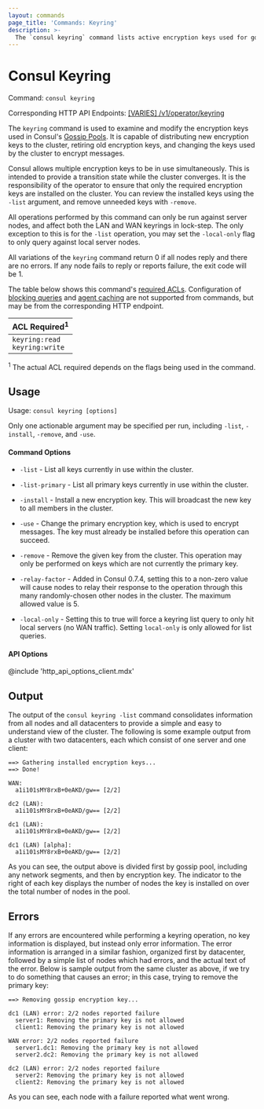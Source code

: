 ```yaml
---
layout: commands
page_title: 'Commands: Keyring'
description: >-
  The `consul keyring` command lists active encryption keys used for gossip pools and enables you to rotate keys for large deployments automatically. 
---
```


# Consul Keyring

Command: `consul keyring`

Corresponding HTTP API Endpoints: [\[VARIES\] /v1/operator/keyring](/consul/api-docs/operator/keyring)

The `keyring` command is used to examine and modify the encryption keys used in
Consul's [Gossip Pools](/consul/docs/architecture/gossip). It is capable of
distributing new encryption keys to the cluster, retiring old encryption keys,
and changing the keys used by the cluster to encrypt messages.

Consul allows multiple encryption keys to be in use simultaneously. This is
intended to provide a transition state while the cluster converges. It is the
responsibility of the operator to ensure that only the required encryption keys
are installed on the cluster. You can review the installed keys using the
`-list` argument, and remove unneeded keys with `-remove`.

All operations performed by this command can only be run against server nodes,
and affect both the LAN and WAN keyrings in lock-step. The only exception to this
is for the `-list` operation, you may set the `-local-only` flag to only query
against local server nodes.

All variations of the `keyring` command return 0 if all nodes reply and there
are no errors. If any node fails to reply or reports failure, the exit code
will be 1.

The table below shows this command's [required ACLs](/consul/api-docs/api-structure#authentication). Configuration of
[blocking queries](/consul/api-docs/features/blocking) and [agent caching](/consul/api-docs/features/caching)
are not supported from commands, but may be from the corresponding HTTP endpoint.

| ACL Required<sup>1</sup>            |
| ----------------------------------- |
| `keyring:read`<br />`keyring:write` |

<p>
  <sup>1</sup> The actual ACL required depends on the flags being used in the
  command.
</p>

## Usage

Usage: `consul keyring [options]`

Only one actionable argument may be specified per run, including `-list`,
`-install`, `-remove`, and `-use`.

#### Command Options

- `-list` - List all keys currently in use within the cluster.

- `-list-primary` - List all primary keys currently in use within the cluster.

- `-install` - Install a new encryption key. This will broadcast the new key to
  all members in the cluster.

- `-use` - Change the primary encryption key, which is used to encrypt messages.
  The key must already be installed before this operation can succeed.

- `-remove` - Remove the given key from the cluster. This operation may only be
  performed on keys which are not currently the primary key.

- `-relay-factor` - Added in Consul 0.7.4, setting this to a non-zero value will
  cause nodes to relay their response to the operation through this many
  randomly-chosen other nodes in the cluster. The maximum allowed value is 5.

- `-local-only` - Setting this to true will force a keyring list query to only hit
  local servers (no WAN traffic). Setting `local-only` is only allowed for list
  queries.

#### API Options

@include 'http_api_options_client.mdx'

## Output

The output of the `consul keyring -list` command consolidates information from
all nodes and all datacenters to provide a simple and easy to understand view of
the cluster. The following is some example output from a cluster with two
datacenters, each which consist of one server and one client:

```text
==> Gathering installed encryption keys...
==> Done!

WAN:
  a1i101sMY8rxB+0eAKD/gw== [2/2]

dc2 (LAN):
  a1i101sMY8rxB+0eAKD/gw== [2/2]

dc1 (LAN):
  a1i101sMY8rxB+0eAKD/gw== [2/2]

dc1 (LAN) [alpha]:
  a1i101sMY8rxB+0eAKD/gw== [2/2]
```

As you can see, the output above is divided first by gossip pool, including any network
segments, and then by encryption key. The indicator to the right of each key displays
the number of nodes the key is installed on over the total number of nodes in the pool.

## Errors

If any errors are encountered while performing a keyring operation, no key
information is displayed, but instead only error information. The error
information is arranged in a similar fashion, organized first by datacenter,
followed by a simple list of nodes which had errors, and the actual text of the
error. Below is sample output from the same cluster as above, if we try to do
something that causes an error; in this case, trying to remove the primary key:

```text
==> Removing gossip encryption key...

dc1 (LAN) error: 2/2 nodes reported failure
  server1: Removing the primary key is not allowed
  client1: Removing the primary key is not allowed

WAN error: 2/2 nodes reported failure
  server1.dc1: Removing the primary key is not allowed
  server2.dc2: Removing the primary key is not allowed

dc2 (LAN) error: 2/2 nodes reported failure
  server2: Removing the primary key is not allowed
  client2: Removing the primary key is not allowed
```

As you can see, each node with a failure reported what went wrong.
